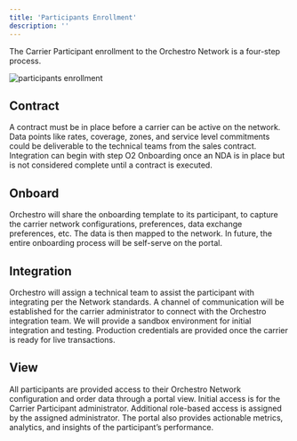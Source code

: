 ```yaml
---
title: 'Participants Enrollment'
description: ''
---
```

The Carrier Participant enrollment to the Orchestro Network is a four-step process. 

![participants enrollment](/images/participants-enrollment.png)

## Contract

A contract must be in place before a carrier can be active on the network. Data points like rates, coverage, zones, and service level commitments could be deliverable to the technical teams from the sales contract. Integration can begin with step O2 Onboarding once an NDA is in place but is not considered complete until a contract is executed. 
 
## Onboard
Orchestro will share the onboarding template to its participant, to capture the carrier network configurations, preferences, data exchange preferences, etc. The data is then mapped to the network. In future, the entire onboarding process will be self-serve on the portal.  
 
## Integration
Orchestro will assign a technical team to assist the participant with integrating per the Network standards. A channel of communication will be established for the carrier administrator to connect with the Orchestro integration team.  We will provide a sandbox environment for initial integration and testing. Production credentials are provided once the carrier is ready for live transactions.  
 
## View
All participants are provided access to their Orchestro Network configuration and order data through a portal view. Initial access is for the Carrier Participant administrator. Additional role-based access is assigned by the assigned administrator. The portal also provides actionable metrics, analytics, and insights of the participant’s performance.
